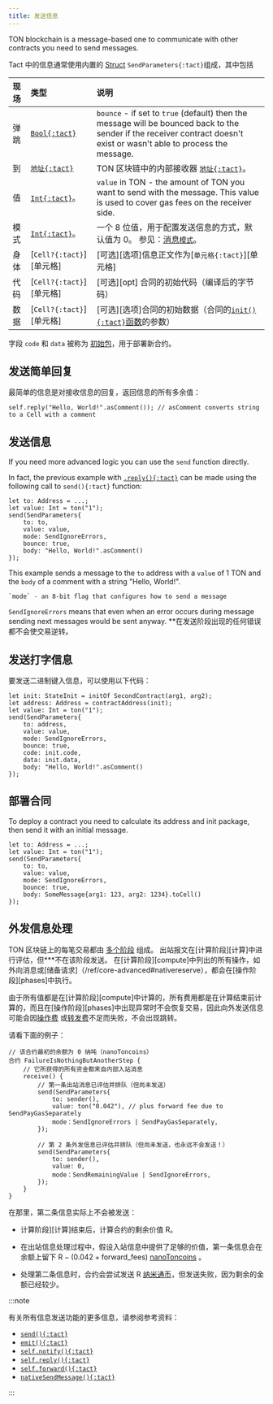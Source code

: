 ```yaml
---
title: 发送信息
---
```


TON blockchain is a message-based one to communicate with other contracts you need to send messages.

Tact 中的信息通常使用内置的 [Struct](/book/structs-and-messages#structs) `SendParameters{:tact}`组成，其中包括

| 现场    | 类型                      | 说明                                                                                                                                                                      |
| :---- | :---------------------- | :---------------------------------------------------------------------------------------------------------------------------------------------------------------------- |
| 弹跳    | [`Bool{:tact}`][p]      | `bounce` - if set to `true` (default) then the message will be bounced back to the sender if the receiver contract doesn't exist or wasn't able to process the message. |
| 到     | [`地址{:tact}`][p]        | TON 区块链中的内部接收器 [`地址{:tact}`][p]。                                                                                                                                        |
| 值     | [`Int{:tact}`][int]。    | `value` in TON - the amount of TON you want to send with the message. This value is used to cover gas fees on the receiver side.                                        |
| 模式    | [`Int{:tact}`][int]。    | 一个 8 位值，用于配置发送信息的方式，默认值为 $0$。 参见：[消息`模式`](/book/message-mode)。                                                                                                          |
| 身体    | [`Cell?{:tact}`][单元格]   | [可选][选项]信息正文作为[`单元格{:tact}`][单元格]                                                                                                                                       |
| 代码    | [`Cell?{:tact}`][单元格]   | [可选][opt] 合同的初始代码（编译后的字节码）                                                                                                                                              |
| 数据    | [`Cell?{:tact}`][单元格]   | [可选][选项]合同的初始数据（合同的[`init(){:tact}`函数](/book/contracts#init-function)的参数）                                                                                               |

字段 `code` 和 `data` 被称为 [初始包](/book/expressions#initof)，用于部署新合约。

## 发送简单回复

最简单的信息是对接收信息的回复，返回信息的所有多余值：

```tact
self.reply("Hello, World!".asComment()); // asComment converts string to a Cell with a comment
```

## 发送信息

If you need more advanced logic you can use the `send` function directly.

In fact, the previous example with [`.reply(){:tact}`](#发送简单回复) can be made using the following call to `send(){:tact}` function:

```tact
let to: Address = ...;
let value: Int = ton("1");
send(SendParameters{
    to: to,
    value: value, 
    mode: SendIgnoreErrors, 
    bounce: true, 
    body: "Hello, World!".asComment()
});
```

This example sends a message to the `to` address with a `value` of 1 TON and the `body` of a comment with a string "Hello, World!".

```tact
`mode` - an 8-bit flag that configures how to send a message
```

`SendIgnoreErrors` means that even when an error occurs during message sending next messages would be sent anyway. \*\*在发送阶段出现的任何错误都不会使交易逆转。

## 发送打字信息

要发送二进制键入信息，可以使用以下代码：

```tact
let init: StateInit = initOf SecondContract(arg1, arg2);
let address: Address = contractAddress(init);
let value: Int = ton("1");
send(SendParameters{
    to: address,
    value: value, 
    mode: SendIgnoreErrors, 
    bounce: true, 
    code: init.code,
    data: init.data,
    body: "Hello, World!".asComment()
});
```

## 部署合同

To deploy a contract you need to calculate its address and init package, then send it with an initial message.

```tact
let to: Address = ...;
let value: Int = ton("1");
send(SendParameters{
    to: to,
    value: value, 
    mode: SendIgnoreErrors, 
    bounce: true, 
    body: SomeMessage{arg1: 123, arg2: 1234}.toCell()
});
```

## 外发信息处理

TON 区块链上的每笔交易都由 [多个阶段][阶段] 组成。 出站报文在[计算阶段][计算]中进行评估，但\*\*\*不在该阶段发送。 在[计算阶段][compute]中列出的所有操作，如外向消息或[储备请求]（/ref/core-advanced#nativereserve），都会在[操作阶段][phases]中执行。

由于所有值都是在[计算阶段][compute]中计算的，所有费用都是在计算结束前计算的，而且在[操作阶段][phases]中出现异常时不会恢复交易，因此向外发送信息可能会因[操作费](https://docs.ton.org/develop/howto/fees-low-level#action-fee) 或[转发费][fwdfee]不足而失败，不会出现跳转。

请看下面的例子：

```tact
// 该合约最初的余额为 0 纳吨（nanoToncoins）
合约 FailureIsNothingButAnotherStep {
    // 它所获得的所有资金都来自内部入站消息
    receive() {
        // 第一条出站消息已评估并排队（但尚未发送）
        send(SendParameters{
            to: sender(),
            value: ton("0.042"), // plus forward fee due to SendPayGasSeparately
            mode：SendIgnoreErrors | SendPayGasSeparately,
        });

        // 第 2 条外发信息已评估并排队（但尚未发送，也永远不会发送！）
        send(SendParameters{
            to: sender(),
            value: 0,
            mode：SendRemainingValue | SendIgnoreErrors,
        });
    }
}
```

在那里，第二条信息实际上不会被发送：

- 计算阶段][计算]结束后，计算合约的剩余价值 $\mathrm{R}$。

- 在出站信息处理过程中，假设入站信息中提供了足够的价值，第一条信息会在余额上留下 $\mathrm{R} - (0.042 + \mathrm{forward\_fees})$ [nanoToncoins](/book/integers#nanotoncoin) 。

- 处理第二条信息时，合约会尝试发送 $\mathrm{R}$ [纳米通币](/book/integers#nanotoncoin)，但发送失败，因为剩余的金额已经较少。

:::note

  有关所有信息发送功能的更多信息，请参阅参考资料：

- [`send(){:tact}`](/ref/core-common#send)
- [`emit(){:tact}`](/ref/core-common#emit)
- [`self.notify(){:tact}`](/ref/core-base#self-notify)
- [`self.reply(){:tact}`](/ref/core-base#self-reply)
- [`self.forward(){:tact}`](/ref/core-base#self-forward)
- [`nativeSendMessage(){:tact}`](/ref/core-advanced#nativesendmessage)

:::

[p]: /book/types#primitive-types
[int]: /book/integers
[电池]: /book/cells#cells
[选择]: /book/optionals
[阶段]: https://docs.ton.org/learn/tvm-instructions/tvm-overview#transactions-and-phases
[算]: https://docs.ton.org/learn/tvm-instructions/tvm-overview#compute-phase
[纳米]: /book/integers#nanotoncoin
[fwdfee]: https://docs.ton.org/develop/howto/fees-low-level#forward-fees
